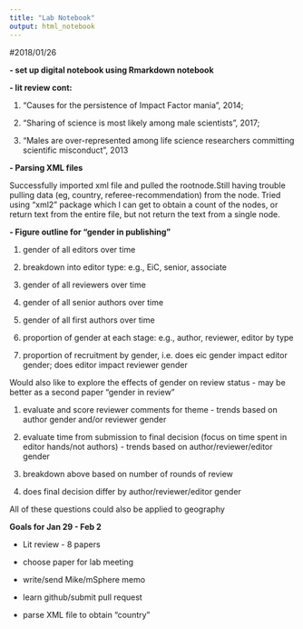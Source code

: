 ```yaml
---
title: "Lab Notebook"
output: html_notebook
---
```


#2018/01/26

**- set up digital notebook using Rmarkdown notebook**

**- lit review cont:** 

1. "Causes for the persistence of Impact Factor mania", 2014; 

1. "Sharing of science is most likely among male scientists", 2017; 

1. "Males are over-represented among life science researchers committing scientific misconduct", 2013

**- Parsing XML files**

Successfully imported xml file and pulled the rootnode.Still having trouble pulling data (eg, country, referee-recommendation) from the node. Tried using "xml2" package which I can get to obtain a count of the nodes, or return text from the entire file, but not return the text from a single node.

**- Figure outline for "gender in publishing"**

1. gender of all editors over time

1. breakdown into editor type: e.g., EiC, senior, associate

1. gender of all reviewers over time

1. gender of all senior authors over time

1. gender of all first authors over time

1. proportion of gender at each stage: e.g., author, reviewer, editor by type

1. proportion of recruitment by gender, i.e. does eic gender impact editor gender; does editor impact reviewer gender 

Would also like to explore the effects of gender on review status - may be better as a second paper "gender in review"

1. evaluate and score reviewer comments for theme - trends based on author gender and/or reviewer gender

1. evaluate time from submission to final decision (focus on time spent in editor hands/not authors) - trends based on author/reviewer/editor gender

1. breakdown above based on number of rounds of review

1. does final decision differ by author/reviewer/editor gender

All of these questions could also be applied to geography

**Goals for Jan 29 - Feb 2**

- Lit review - 8 papers

- choose paper for lab meeting

- write/send Mike/mSphere memo

- learn github/submit pull request
 
- parse XML file to obtain "country"
